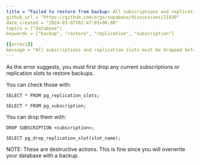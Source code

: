 ```yaml
---
title = "Failed to restore from backup: All subscriptions and replication slots must be dropped before a backup can be restored."
github_url = "https://github.com/orgs/supabase/discussions/21830"
date_created = "2024-03-07T02:47:01+00:00"
topics = ["database"]
keywords = ["backup", "restore", "replication", "subscription"]

[[errors]]
message = "All subscriptions and replication slots must be dropped before a backup can be restored."
---
```


As the error suggests, you must first drop any current subscriptions or replication slots to restore backups.

You can check those with:

```
SELECT * FROM pg_replication_slots;

SELECT * FROM pg_subscription;
```

You can drop them with:

```
DROP SUBSCRIPTION <subscription>;

SELECT pg_drop_replication_slot(slot_name);
```

NOTE: These are destructive actions. This is fine since you will overwrite your database with a backup.
